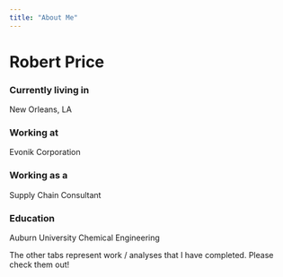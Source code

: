 ```yaml
---
title: "About Me"
---
```

# Robert Price

### Currently living in 
New Orleans, LA

### Working at
Evonik Corporation 

### Working as a
Supply Chain Consultant

### Education
Auburn University 
Chemical Engineering

The other tabs represent work / analyses that I have completed.  Please check them out!
